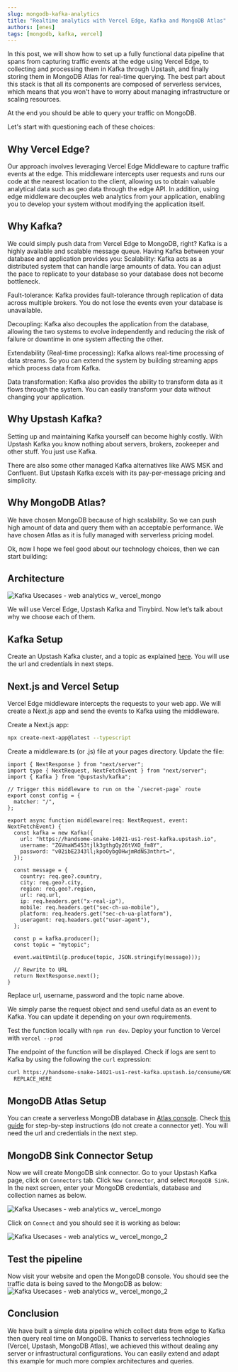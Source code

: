 ```yaml
---
slug: mongodb-kafka-analytics
title: "Realtime analytics with Vercel Edge, Kafka and MongoDB Atlas"
authors: [enes]
tags: [mongodb, kafka, vercel]
---
```


In this post, we will show how to set up a fully functional data pipeline that spans from capturing traffic events at the edge using Vercel Edge, to collecting and processing them in Kafka through Upstash, and finally storing them in MongoDB Atlas for real-time querying. The best part about this stack is that all its components are composed of serverless services, which means that you won't have to worry about managing infrastructure or scaling resources.

At the end you should be able to query your traffic on MongoDB.

Let's start with questioning each of these choices:

## Why Vercel Edge?

Our approach involves leveraging Vercel Edge Middleware to capture traffic events at the edge. This middleware intercepts user requests and runs our code at the nearest location to the client, allowing us to obtain valuable analytical data such as geo data through the edge API. In addition, using edge middleware decouples web analytics from your application, enabling you to develop your system without modifying the application itself.

## Why Kafka?

We could simply push data from Vercel Edge to MongoDB, right? Kafka is a highly available and scalable message queue. Having Kafka between your database and application provides you:
Scalability: Kafka acts as a distributed system that can handle large amounts of data. You can adjust the pace to replicate to your database so your database does not become bottleneck.

Fault-tolerance: Kafka provides fault-tolerance through replication of data across multiple brokers. You do not lose the events even your database is unavailable.

Decoupling: Kafka also decouples the application from the database, allowing the two systems to evolve independently and reducing the risk of failure or downtime in one system affecting the other.

Extendability (Real-time processing): Kafka allows real-time processing of data streams. So you can extend the system by building streaming apps which process data from Kafka.

Data transformation: Kafka also provides the ability to transform data as it flows through the system. You can easily transform your data without changing your application.

## Why Upstash Kafka?

Setting up and maintaining Kafka yourself can become highly costly. With Upstash Kafka you know nothing about servers, brokers, zookeeper and other stuff. You just use Kafka.

There are also some other managed Kafka alternatives like AWS MSK and Confluent. But Upstash Kafka excels with its pay-per-message pricing and simplicity.

## Why MongoDB Atlas?

We have chosen MongoDB because of high scalability. So we can push high amount of data and query them with an acceptable performance. We have chosen Atlas as it is fully managed with serverless pricing model.

Ok, now I hope we feel good about our technology choices, then we can start building:

## Architecture

![Kafka Usecases - web analytics w_ vercel_mongo](/blog/vercel-edge-mongodb/arch.png)

We will use Vercel Edge, Upstash Kafka and Tinybird. Now let’s talk about why we choose each of them.

## Kafka Setup

Create an Upstash Kafka cluster, and a topic as explained [here](/docs/kafka). You will use the url and credentials in next steps.

## Next.js and Vercel Setup

Vercel Edge middleware intercepts the requests to your web app. We will create a Next.js app and send the events to Kafka using the middleware.

Create a Next.js app:

```bash
npx create-next-app@latest --typescript
```

Create a middleware.ts (or .js) file at your pages directory. Update the file:

```tsx
import { NextResponse } from "next/server";
import type { NextRequest, NextFetchEvent } from "next/server";
import { Kafka } from "@upstash/kafka";

// Trigger this middleware to run on the `/secret-page` route
export const config = {
  matcher: "/",
};

export async function middleware(req: NextRequest, event: NextFetchEvent) {
  const kafka = new Kafka({
    url: "https://handsome-snake-14021-us1-rest-kafka.upstash.io",
    username: "ZGVmaW5453tjlk3gthgQy26tVXO_fm8Y",
    password: "v02ibE2343ll;kpoOybgOHwjmRdNS3nthrt=",
  });

  const message = {
    country: req.geo?.country,
    city: req.geo?.city,
    region: req.geo?.region,
    url: req.url,
    ip: req.headers.get("x-real-ip"),
    mobile: req.headers.get("sec-ch-ua-mobile"),
    platform: req.headers.get("sec-ch-ua-platform"),
    useragent: req.headers.get("user-agent"),
  };

  const p = kafka.producer();
  const topic = "mytopic";

  event.waitUntil(p.produce(topic, JSON.stringify(message)));

  // Rewrite to URL
  return NextResponse.next();
}
```

Replace url, username, password and the topic name above.

We simply parse the request object and send useful data as an event to Kafka. You can update it depending on your own requirements.

Test the function locally with `npm run dev`. Deploy your function to Vercel with `vercel --prod`

The endpoint of the function will be displayed. Check if logs are sent to Kafka by using the following the `curl` expression:

```bash
curl https://handsome-snake-14021-us1-rest-kafka.upstash.io/consume/GROUP_NAME/GROUP_INSTANCE_NAME/mytopic -H "Kafka-Auto-Offset-Reset: earliest" -u \
  REPLACE_HERE
```

## MongoDB Atlas Setup

You can create a serverless MongoDB database in [Atlas console](https://cloud.mongodb.com/). Check [this guide](/docs/kafka/connect#create-a-mongodb-database) for step-by-step instructions (do not create a connector yet). You will need the url and credentials in the next step.

## MongoDB Sink Connector Setup

Now we will create MongoDB sink connector. Go to your Upstash Kafka page, click on `Connectors` tab. Click `New Connector`, and select `MongoDB Sink`. In the next screen, enter your MongoDB credentials, database and collection names as below.

![Kafka Usecases - web analytics w_ vercel_mongo](/blog/vercel-edge-mongodb/con1.png)

Click on `Connect` and you should see it is working as below:

![Kafka Usecases - web analytics w_ vercel_mongo_2](/blog/vercel-edge-mongodb/con3.png)

## Test the pipeline

Now visit your website and open the MongoDB console. You should see the traffic data is being saved to the MongoDB as below:
![Kafka Usecases - web analytics w_ vercel_mongo_2](/blog/vercel-edge-mongodb/mongodb.png)

## Conclusion

We have built a simple data pipeline which collect data from edge to Kafka then query real time on MongoDB. Thanks to serverless technologies (Vercel, Upstash, MongoDB Atlas), we achieved this without dealing any server or infrastructural configurations. You can easily extend and adapt this example for much more complex architectures and queries.
